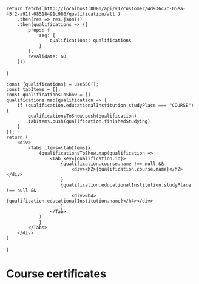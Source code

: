 
    return fetch(`http://localhost:8080/api/v1/customer/4d936c7c-05ea-45f2-a91f-08518491c986/qualification/all`)
        .then(res => res.json())
        .then(qualifications => ({
            props: {
                ssg: {
                    qualifications: qualifications
                }
            },
            revalidate: 60
        }))
}

    const {qualifications} = useSSG();
    const tabItems = [];
    const qualificationsToShow = []
    qualifications.map(qualification => {
        if (qualification.educationalInstitution.studyPlace === "COURSE") {
            qualificationsToShow.push(qualification)
            tabItems.push(qualification.finishedStudying)
        }
    });
    return (
        <div>
            <Tabs items={tabItems}>
                {qualificationsToShow.map(qualification =>
                    <Tab key={qualification.id}>
                        {qualification.course.name !== null &&
                            <div><h2>{qualification.course.name}</h2></div>
                        }
                        {qualification.educationalInstitution.studyPlace !== null &&
                            <div><h4>{qualification.educationalInstitution.name}</h4></div>
                        }
                    </Tab>
                )
                }
            </Tabs>
        </div>
    )
}

# Course certificates

<CourseCertificates />